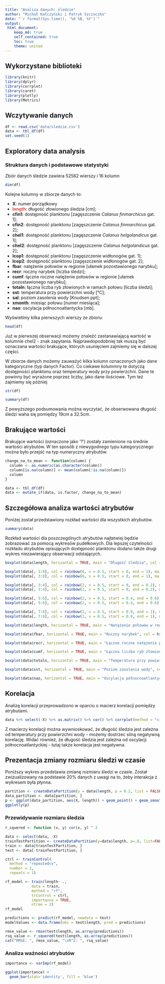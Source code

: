 ```yaml
---
title: "Analiza danych: śledzie"
author: "Michał Kałczyński i Patryk Szczuczko"
date: "`r format(Sys.time(), '%d %B, %Y')`"
output: 
 html_document:
    keep_md: true
    self_contained: true
    toc: true
    theme: united
---
```


## Wykorzystane biblioteki
```r
library(knitr)
library(dplyr)
library(corrplot)
library(caret)
library(plotly)
library(Metrics)
```

## Wczytywanie danych
```r
df <- read.csv('data/sledzie.csv')
data <- tbl_df(df)
set.seed(1)
```

## Exploratory data analysis
### Struktura danych i podstawowe statystyki
Zbiór danych śledzie zawiera 52582 wierszy i 16 kolumn
```r
dim(df)
```

<p>Kolejne kolumny w zbiorze danych to:</p>
<ul>
<li><strong>X</strong>: numer porządkowy</li>
<li><strong><span style="color:#ce4844">length</span></strong>: długość złowionego śledzia [cm];</li>
<li><strong>cfin1</strong>: dostępność planktonu [zagęszczenie <em>Calanus finmarchicus</em> gat. 1];</li>
<li><strong>cfin2</strong>: dostępność planktonu [zagęszczenie <em>Calanus finmarchicus</em> gat. 2];</li>
<li><strong>chel1</strong>: dostępność planktonu [zagęszczenie <em>Calanus helgolandicus</em> gat. 1];</li>
<li><strong>chel2</strong>: dostępność planktonu [zagęszczenie <em>Calanus helgolandicus</em> gat. 2];</li>
<li><strong>lcop1</strong>: dostępność planktonu [zagęszczenie widłonogów gat. 1];</li>
<li><strong>lcop2</strong>: dostępność planktonu [zagęszczenie widłonogów gat. 2];</li>
<li><strong>fbar</strong>: natężenie połowów w regionie [ułamek pozostawionego narybku];</li>
<li><strong>recr</strong>: roczny narybek [liczba śledzi];</li>
<li><strong>cumf</strong>: łączne roczne natężenie połowów w regionie [ułamek pozostawionego narybku];</li>
<li><strong>totaln</strong>: łączna liczba ryb złowionych w ramach połowu [liczba śledzi];</li>
<li><strong>sst</strong>: temperatura przy powierzchni wody [°C];<br />
</li>
<li><strong>sal</strong>: poziom zasolenia wody [Knudsen ppt];</li>
<li><strong>xmonth</strong>: miesiąc połowu [numer miesiąca];</li>
<li><strong>nao</strong>: oscylacja północnoatlantycka [mb].</li>
</ul>

Wyświetlmy kilka pierwszych wierszy ze zbioru:
```r
head(df)
```

Już w pierwszej obserwacji możemy znaleźć zastanawiającą wartość w kolumnie chel2 - znak zapytania. Najprawdopodobniej tak muszą być oznaczana wartości brakujące, których usunięciem zajmiemy się w dalszej części.

W zbiorze danych możemy zauważyć kilka kolumn oznaczonych jako dane kategoryczne (typ danych Factor). Co ciekawe kolummny te dotyczą dostępności planktonu oraz temperatury wody przy powierzchni. Dane te powinny być wyrażone poprzez liczby, jako dane ilościowe. Tym też zajmiemy się później

```r
str(df)
```

```r
summary(df)
```

Z powyższego podsumowania można wyczytać, że obserwowana długość śledzi waha się pomiędzy 19cm a 32.5cm.

## Brakujące wartości
Brakujące wartości (oznaczone jako '?') zostały zamienione na średnie wartości atrybutów. W ten sposób z niewygodnego typu kategorycznego można było przejść na typ numeryczny atrybutów.
```r
change_na_to_mean <- function(column) {
  column <- as.numeric(as.character(column))
  column[is.na(column)] <- mean(column[!is.na(column)])
  column
}

data <- tbl_df(df)
data <- mutate_if(data, is.factor, change_na_to_mean)

```

## Szczegółowa analiza wartości atrybutów
Poniżej został przedstawiony rozkład wartości dla wszystkich atrybutów.
```r
summary(data)
```
Rozkład wartości dla poszczególnych atrybutów najłatwiej będzie zobrazować za pomocą wykresów pudełkowych. Dla lepszej czytelności rozkładu atrybutów opisujących dostępność planktonu dodano także drugi wykres niezawierający obserwacji odstających.
```r
boxplot(data$length, horizontal = TRUE, main = "Długość śledzia", col = hsv(h = 240/360, s = 0.5, v = 0.5))
```
```r
boxplot(data[, 3:8], col = rainbow(6, v = 0.5, start = 0, end = 1), main = "Dostępność planktonu")
boxplot(data[, 3:8], col = rainbow(6, v = 0.5, start = 0, end = 1), main = "Dostępność planktonu", outline = FALSE)

```
```r
boxplot(data[, 3:4], col = rainbow(2, v = 0.5, start = 0, end = 0.2), main = "Zagęszczenie Calanus finmarchicus")
boxplot(data[, 3:4], col = rainbow(2, v = 0.5, start = 0, end = 0.2), main = "Zagęszczenie Calanus finmarchicus", outline = FALSE)
```
```r
boxplot(data[, 5:6], col = rainbow(2, v = 0.5, start = 0.4, end = 0.6), main = "Zagęszczenie Calanus helgolandicus")
boxplot(data[, 5:6], col = rainbow(2, v = 0.5, start = 0.4, end = 0.6), main = "Zagęszczenie Calanus helgolandicus", outline = FALSE)
```
```r
boxplot(data[, 7:8], col = rainbow(2, v = 0.5, start = 0.8, end = 1), main = "Zagęszczenie widłonogów")
boxplot(data[, 7:8], col = rainbow(2, v = 0.5, start = 0.8, end = 1), main = "Zagęszczenie widłonogów", outline = FALSE)
```
```r
boxplot(data$length, horizontal = TRUE, main = "Natężenie połowów w regionie", col = hsv(h = 240/360, s = 0.5, v = 0.5))
```
```r
boxplot(data$fbar, horizontal = TRUE, main = "Roczny narybek", col = hsv(h = 240/360, s = 0.5, v = 0.5))
```
```r
boxplot(data$recr, horizontal = TRUE, main = "Łączne roczne natężenie połowów w regionie", col = hsv(h = 240/360, s = 0.5, v = 0.5))
```
```r
boxplot(data$cumf, horizontal = TRUE, main = "Łączna liczba ryb złowionych w ramach połowu", col = hsv(h = 240/360, s = 0.5, v = 0.5))
```
```r
boxplot(data$totaln, horizontal = TRUE, main = "Temperatura przy powierzchni wody", col = hsv(h = 240/360, s = 0.5, v = 0.5))
```
```r
boxplot(data$sst, horizontal = TRUE, main = "Poziom zasolenia wody", col = hsv(h = 240/360, s = 0.5, v = 0.5))
```
```r
boxplot(data$nao, horizontal = TRUE, main = "Oscylacja północnoatlantycka", col = hsv(h = 240/360, s = 0.5, v = 0.5))
```

## Korelacja
Analizę korelacji przeprowadzono w oparciu o macierz korelacji pomiędzy atrybutami.
```r
data %>% select(-X) %>% as.matrix() %>% cor() %>% corrplot(method = "circle")
```

Z macierzy korelacji można wywnioskować, że długość śledzia jest zależna od temperatury przy powierzchni wody - możemy dostrzec silną negatywną korelację. Widać również, że długość śledzia jest zależna od oscylacji północnoatlantyckiej - tutaj także korelacja jest negatywna.

## Prezentacja zmiany rozmiaru śledzi w czasie
Poniższy wykres przedstawia zmianę rozmiaru śledzi w czasie. Został zwizualizowany na podstawie 20% danych z uwagi na to, żeby interakcja z wykresem była płynna.
```r
partition <- createDataPartition(y = data$length, p = 0.2, list = FALSE)
data_partition <- data[partition, ]
p <- ggplot(data_partition, aes(X, length)) + geom_point() + geom_smooth() + theme_bw()
ggplotly(p)
```


### Przewidywanie rozmiaru śledzia
```r
r_squered <- function (x, y) cor(x, y) ^ 2

data <- select(data, -X)
trainTestPartition <- createDataPartition(y=data$length, p=.8, list=FALSE)
train <- data[trainTestPartition, ]
test <- data[-trainTestPartition, ]

ctrl <- trainControl(
  method = "repeatedcv",
  number = 2,
  repeats = 1)

rf_model <- train(length~ .,
            data = train,
            method = "rf",
            trControl = ctrl,
            importance = TRUE,
            ntree = 2)
rf_model
```

```r
predictions <- predict(rf_model, newdata = test)
modelValues <- data.frame(obs = test$length, pred = predictions)

rmse_value <- rmse(test$length, as.array(predictions))
rsq_value <- r_squered(test$length, as.array(predictions))
cat("RMSE: ", rmse_value, "\nR^2: ", rsq_value)

```

### Analiza ważności atrybutów
```r
importance <- varImp(rf_model)

ggplot(importance) +
  geom_bar(stat='identity', fill = 'blue')
```
